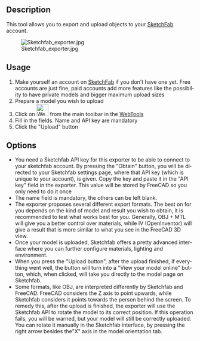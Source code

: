 <languages/>

{{GuiCommand/ru
|Name=WebTools Sketchfab
|Name/ru=Веб-инструменты Sketchfab (Эскизная лаборатория)
|MenuLocation=Web Tools → Sketchfab
|Workbenches=[[WebTools_Workbench/ru|Веб Инструменты]]
}}

<div lang="en" dir="ltr" class="mw-content-ltr">
==Description==
</div>

<div lang="en" dir="ltr" class="mw-content-ltr">
This tool allows you to export and upload objects to your [https://sketchfab.com SketchFab] account. {{Version|0.17}}
</div>

<div lang="en" dir="ltr" class="mw-content-ltr">
[[Image:Sketchfab exporter.jpg]]
</div>

<div lang="en" dir="ltr" class="mw-content-ltr">
==Usage==
</div>

<div lang="en" dir="ltr" class="mw-content-ltr">
# Make yourself an account on [https://sketchfab.com SketchFab] if you don't have one yet. Free accounts are just fine, paid accounts add more features like the possibility to have private models and bigger maximum upload sizes
# Prepare a model you wish to upload
# Click on [[Image:WebTools_Sketchfab.svg|32px]] from the main toolbar in the [[WebTools_Workbench|WebTools]]
# Fill in the fields. Name and API key are mandatory
# Click the "Upload" button
</div>

<div lang="en" dir="ltr" class="mw-content-ltr">
==Options==
</div>

<div lang="en" dir="ltr" class="mw-content-ltr">
* You need a Sketchfab API key for this exporter to be able to connect to your sketchfab account. By pressing the "Obtain" button, you will be directed to your Sketchfab settings page, where that API key (which is unique to your account), is given. Copy the key and paste it in the "API key" field in the exporter. This value will be stored by FreeCAD so you only need to do it once
* The name field is mandatory, the others can be left blank.
* The exporter proposes several different export formats. The best on for you depends on the kind of model and result you wish to obtain, it is recommended to test what works best for you. Generally, OBJ + MTL will give you a better control over materials, while IV (OpenInventor) will give a result that is more similar to what you see in the FreeCAD 3D view.
* Once your model is uploaded, Sketchfab offers a pretty advanced interface where you can further configure materials, lighting and environment.
* When you press the "Upload button", after the upload finished, if everything went well, the button will turn into a "View your model online" button, which, when clicked, will take you directly to the model page on Sketchfab.
* Some formats, like OBJ, are interpreted differently by Sketchfab and FreeCAD. FreeCAD considers the Z axis to point upwards, while Sketchfab considers it points towards the person behind the screen. To remedy this, after the upload is finished, the exporter will use the Sketchfab API to rotate the model to its correct position. If this operation fails, you will be warned, but your model will still be correctly uploaded. You can rotate it manually in the Sketchfab interface, by pressing the right arrow besides the"X" axis in the model orientation tab.
</div>